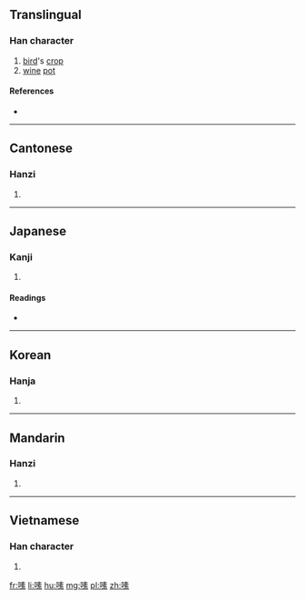==Translingual==

===Han character===
{{Han char|rn=30|rad=口|as=10|sn=13|four=6509<sub>3</sub>|canj=口手一火 (RQMF)|ids=⿰[[口]][[素]]}}

# [[bird]]'s [[crop]]
# [[wine]] [[pot]]

====References====
* {{Han ref|kx=0202.130|dkj=04057|dj=0424.360|hdz=10664.060|uh=55C9|ud=21961|bh=B6E8|bd=46824}}

----

==Cantonese==

===Hanzi===
{{yue-hanzi|jyut=sou3|y=sou3}}

# {{defn|lang=yue|sort=口10}}

----

==Japanese==

===Kanji===
{{ja-kanji|grade=|rs=口10}}

# {{defn|lang=ja|sort=口10}}

====Readings====
* {{ja-readings|on=[[そ]] (so)|kun=}}

----

==Korean==

===Hanja===
{{ko-hanja|hangeul=소|rv=so|mr=so}}

# {{defn|lang=ko|sort=口10}}

----

==Mandarin==

===Hanzi===
{{cmn-hanzi|pin=[[sù]] ([[su4]])|wg=su<sup>4</sup>}}

# {{defn|lang=cmn|sort=口10}}

----

==Vietnamese==

===Han character===
{{vi-hantu|[[nhố]]|rs=口10}}

# {{defn|lang=vi|sort=口10}}

[[fr:嗉]]
[[li:嗉]]
[[hu:嗉]]
[[mg:嗉]]
[[pl:嗉]]
[[zh:嗉]]